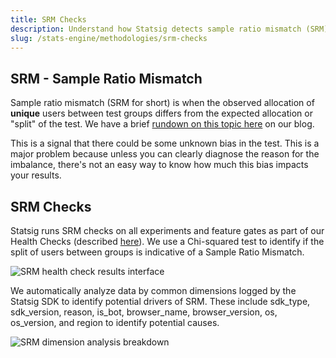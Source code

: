 ```yaml
---
title: SRM Checks
description: Understand how Statsig detects sample ratio mismatch (SRM) and how to debug skewed traffic splits.
slug: /stats-engine/methodologies/srm-checks
---
```


## SRM - Sample Ratio Mismatch

Sample ratio mismatch (SRM for short) is when the observed allocation of __unique__ users between test groups differs from the expected allocation or "split" of the test. We have a brief [rundown on this topic here](https://www.statsig.com/blog/sample-ratio-mismatch) on our blog.

This is a signal that there could be some unknown bias in the test. This is a major problem because unless you can clearly diagnose the reason for the imbalance, there's not an easy way to know how much this bias impacts your results.

## SRM Checks

Statsig runs SRM checks on all experiments and feature gates as part of our Health Checks (described [here](/experiments-plus/monitor)). We use a Chi-squared test to identify if the split of users between groups is indicative of a Sample Ratio Mismatch.

<Frame>
  <img src="/images/experiments/srm-checks-health.png" alt="SRM health check results interface" />
</Frame>

We automatically analyze data by common dimensions logged by the Statsig SDK to identify potential drivers of SRM. These include sdk_type, sdk_version, reason, is_bot, browser_name, browser_version, os, os_version, and region to identify potential causes.

<Frame>
  <img src="/images/experiments/srm-checks-dimensions.png" alt="SRM dimension analysis breakdown" />
</Frame>
